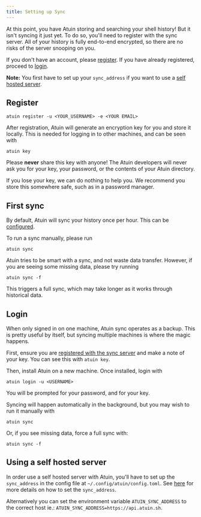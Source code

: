 ```yaml
---
title: Setting up Sync
---
```


At this point, you have Atuin storing and searching your shell history! But it
isn't syncing it just yet. To do so, you'll need to register with the sync
server. All of your history is fully end-to-end encrypted, so there are no
risks of the server snooping on you.

If you don't have an account, please [register](#register). If you have already registered,
proceed to [login](#login).

**Note:** You first have to set up your `sync_address` if you want to use a [self hosted server](#using-a-self-hosted-server).

## Register

```
atuin register -u <YOUR_USERNAME> -e <YOUR EMAIL>
```

After registration, Atuin will generate an encryption key for you and store it
locally. This is needed for logging in to other machines, and can be seen with

```
atuin key
```

Please **never** share this key with anyone! The Atuin developers will never
ask you for your key, your password, or the contents of your Atuin directory.

If you lose your key, we can do nothing to help you. We recommend you store
this somewhere safe, such as in a password manager.

## First sync
By default, Atuin will sync your history once per hour. This can be
[configured](/docs/config#sync_frequency).

To run a sync manually, please run

```
atuin sync
```

Atuin tries to be smart with a sync, and not waste data transfer. However, if
you are seeing some missing data, please try running

```
atuin sync -f
```

This triggers a full sync, which may take longer as it works through historical data.

## Login

When only signed in on one machine, Atuin sync operates as a backup. This is
pretty useful by itself, but syncing multiple machines is where the magic
happens.

First, ensure you are [registered with the sync server](#register) and make a
note of your key. You can see this with `atuin key`.

Then, install Atuin on a new machine. Once installed, login with

```
atuin login -u <USERNAME>
```

You will be prompted for your password, and for your key.

Syncing will happen automatically in the background, but you may wish to run it manually with

```
atuin sync
```

Or, if you see missing data, force a full sync with: 

```
atuin sync -f
```
  
## Using a self hosted server

In order use a self hosted server with Atuin, you'll have to set up the `sync_address` in the config file
at `~/.config/atuin/config.toml`. See [here](https://docs.atuin.sh/configuration/config/#sync_address) for
more details on how to set the `sync_address`.

Alternatively you can set the environment variable `ATUIN_SYNC_ADDRESS` to the correct host ie.: `ATUIN_SYNC_ADDRESS=https://api.atuin.sh`.
